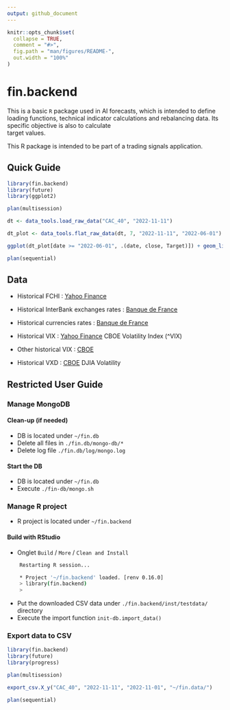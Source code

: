 ```yaml
---
output: github_document
---
```


<!-- README.md is generated from README.Rmd. Please edit that file -->

```r
knitr::opts_chunk$set(
  collapse = TRUE,
  comment = "#>",
  fig.path = "man/figures/README-",
  out.width = "100%"
)
```

# fin.backend

This is a basic `R` package used in AI forecasts, which is intended to define loading functions, technical indicator calculations and rebalancing data. Its specific objective is also to calculate\
target values.

This R package is intended to be part of a trading signals application.

## Quick Guide

```r
library(fin.backend)
library(future)
library(ggplot2)

plan(multisession)

dt <- data_tools.load_raw_data("CAC_40", "2022-11-11")

dt_plot <- data_tools.flat_raw_data(dt, 7, "2022-11-11", "2022-06-01")

ggplot(dt_plot[date >= "2022-06-01", .(date, close, Target)]) + geom_line(aes(x = as.Date(date), y = close)) + geom_point(aes(x = as.Date(date), y = close, color = factor(round(Target))))

plan(sequential)
```

## Data

-   Historical FCHI : [Yahoo Finance](https://fr.finance.yahoo.com/quote/%5EFCHI/history?p=%5EFCHI)

-   Historical InterBank exchanges rates : [Banque de France](http://webstat.banque-france.fr/fr/downloadFile.do?id=5385564&exportType=csv)

-   Historical currencies rates : [Banque de France](http://webstat.banque-france.fr/fr/downloadFile.do?id=5385698&exportType=csv)

-   Historical VIX : [Yahoo Finance](https://finance.yahoo.com/quote/%5EVIX/history?period1=631238400&period2=1649462400&interval=1d&filter=history&frequency=1d&includeAdjustedClose=true) CBOE Volatility Index (\^VIX)

-   Other historical VIX : [CBOE](https://cdn.cboe.com/api/global/us_indices/daily_prices/VIX_History.csv)

-   Historical VXD : [CBOE](https://cdn.cboe.com/api/global/us_indices/daily_prices/VXD_History.csv) DJIA Volatility

## Restricted User Guide

### Manage MongoDB

#### Clean-up (if needed)

-   DB is located under `~/fin.db`
-   Delete all files in `./fin.db/mongo-db/*`
-   Delete log file `./fin.db/log/mongo.log`

#### Start the DB

-   DB is located under `~/fin.db`
-   Execute `./fin-db/mongo.sh`

### Manage R project

-   R project is located under `~/fin.backend`

#### Build with RStudio

-   Onglet `Build` / `More` / `Clean and Install`

```bash
    Restarting R session...

    * Project '~/fin.backend' loaded. [renv 0.16.0]
    > library(fin.backend)
    > 
```

-   Put the downloaded CSV data under `./fin.backend/inst/testdata/` directory
-   Execute the import function `init-db.import_data()`

### Export data to CSV

```r
library(fin.backend)
library(future)
library(progress)

plan(multisession)

export_csv.X_y("CAC_40", "2022-11-11", "2022-11-01", "~/fin.data/")

plan(sequential)
```
